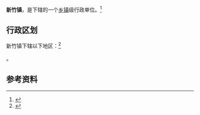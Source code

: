 {{中国乡级行政区|46/90/21/101/000}}

'''新竹镇'''，是{{PRC admin/fullname|46/90/21/101/000|3}}下辖的一个[[乡镇|乡镇]]级行政单位。<ref>{{PRC admin/ref sgc|{{PRC admin/parent|46/90/21/101/000}}}}</ref>

== 行政区划 ==

新竹镇下辖以下地区：<ref>{{PRC admin/ref sgc|46/90/21/101/000}}</ref>

{{PRC admin/children|46/90/21/101/000}}。

== 参考资料 ==

{{reflist}}

{{行政区划小作品}}
{{PRC admin/navcat|46/90/21/101/000}}